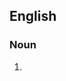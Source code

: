 {{also|réorientations}}

==English==

===Noun===
{{head|en|noun form}}

# {{plural of|en|reorientation}}